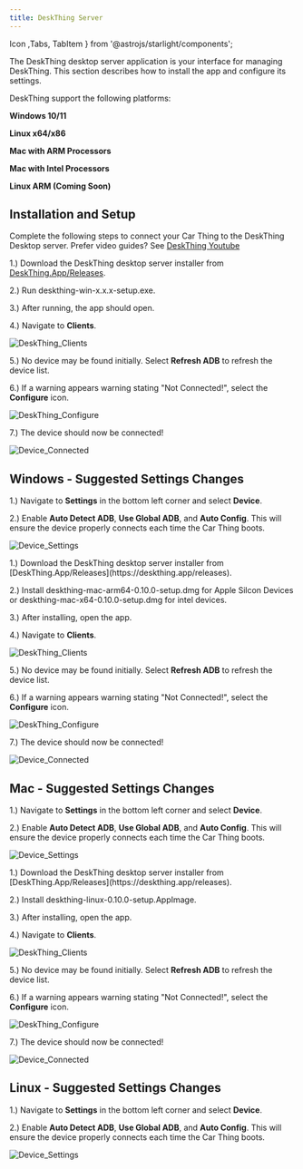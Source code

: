 ```yaml
---
title: DeskThing Server
---
```


Icon ,Tabs, TabItem } from '@astrojs/starlight/components';

The DeskThing desktop server application is your interface for managing DeskThing. This section describes how to install the app and configure its settings. 

DeskThing support the following platforms:

**Windows 10/11**

**Linux x64/x86**

**Mac with ARM Processors**

**Mac with Intel Processors**

**Linux ARM (Coming Soon)**

## Installation and Setup
Complete the following steps to connect your Car Thing to the DeskThing Desktop server. Prefer video guides? See [DeskThing Youtube](https://www.youtube.com/@DeskThing)

<Tabs syncKey="system">
  <TabItem label="Windows" icon='seti:windows'>

1.) Download the DeskThing desktop server installer from [DeskThing.App/Releases](https://deskthing.app/releases).

2.) Run deskthing-win-x.x.x-setup.exe.

3.) After running, the app should open.

4.) Navigate to **Clients**.

![DeskThing_Clients](/src/assets/docs/DeskThing_Clients.png)

5.) No device may be found initially. Select **Refresh ADB** to refresh the device list.

6.) If a warning appears warning stating "Not Connected!", select the **Configure** icon.

![DeskThing_Configure](/src/assets/docs/DeskThing_Configure.png)

7.) The device should now be connected!

![Device_Connected](/src/assets/docs/CarThing_Device_Connected.png)

## Windows - Suggested Settings Changes


1.) Navigate to **Settings** in the bottom left corner and select **Device**. 

2.) Enable **Auto Detect ADB**, **Use Global ADB**, and **Auto Config**. This will ensure the device properly connects each time the Car Thing boots.

![Device_Settings](/src/assets/docs/Device_Settings.png)
  </TabItem>
    
  <TabItem label="Mac" icon='apple'>
1.) Download the DeskThing desktop server installer from [DeskThing.App/Releases](https://deskthing.app/releases).

2.) Install deskthing-mac-arm64-0.10.0-setup.dmg for Apple Silcon Devices or deskthing-mac-x64-0.10.0-setup.dmg for intel devices.

3.) After installing, open the app.

4.) Navigate to **Clients**.

![DeskThing_Clients](/src/assets/docs/DeskThing_Clients.png)

5.) No device may be found initially. Select **Refresh ADB** to refresh the device list.

6.) If a warning appears warning stating "Not Connected!", select the **Configure** icon.

![DeskThing_Configure](/src/assets/docs/DeskThing_Configure.png)

7.) The device should now be connected!

![Device_Connected](/src/assets/docs/CarThing_Device_Connected.png)

## Mac - Suggested Settings Changes


1.) Navigate to **Settings** in the bottom left corner and select **Device**. 

2.) Enable **Auto Detect ADB**, **Use Global ADB**, and **Auto Config**. This will ensure the device properly connects each time the Car Thing boots.

![Device_Settings](/src/assets/docs/Device_Settings.png)
  </TabItem>

  <TabItem label="Linux" icon='linux'>
1.) Download the DeskThing desktop server installer from [DeskThing.App/Releases](https://deskthing.app/releases).

2.) Install deskthing-linux-0.10.0-setup.AppImage.

3.) After installing, open the app.

4.) Navigate to **Clients**.

![DeskThing_Clients](/src/assets/docs/DeskThing_Clients.png)

5.) No device may be found initially. Select **Refresh ADB** to refresh the device list.

6.) If a warning appears warning stating "Not Connected!", select the **Configure** icon.

![DeskThing_Configure](/src/assets/docs/DeskThing_Configure.png)

7.) The device should now be connected!

![Device_Connected](/src/assets/docs/CarThing_Device_Connected.png)

## Linux - Suggested Settings Changes


1.) Navigate to **Settings** in the bottom left corner and select **Device**. 

2.) Enable **Auto Detect ADB**, **Use Global ADB**, and **Auto Config**. This will ensure the device properly connects each time the Car Thing boots.

![Device_Settings](/src/assets/docs/Device_Settings.png)      
  </TabItem>
</Tabs>
